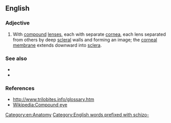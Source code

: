 ==English==

===Adjective===
{{en-adj|-}}

# {{lb|en|of eyes}} With [[compound]] [[lens]]es, each with separate [[cornea]], each lens separated from others by deep [[scleral]] walls and forming an image; the [[corneal membrane]] extends downward into [[sclera]].

===See also===
* {{l|en|abathochroal}}
* {{l|en|holochroal}}

===References===
* http://www.trilobites.info/glossary.htm
* [[Wikipedia:Compound eye]]

[[Category:en:Anatomy]]
[[Category:English words prefixed with schizo-]]